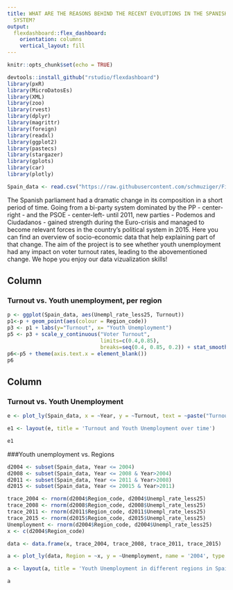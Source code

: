 ```yaml
---
title: WHAT ARE THE REASONS BEHIND THE RECENT EVOLUTIONS IN THE SPANISH POLITICAL
  SYSTEM?
output: 
  flexdashboard::flex_dashboard:
    orientation: columns
    vertical_layout: fill
---
```


```r
knitr::opts_chunk$set(echo = TRUE)
```

```r
devtools::install_github("rstudio/flexdashboard")
library(pxR)
library(MicroDatosEs)
library(XML)
library(zoo)
library(rvest)
library(dplyr)
library(magrittr)
library(foreign)
library(readxl)
library(ggplot2)
library(pastecs)
library(stargazer)
library(gplots)
library(car)
library(plotly)
```

```r
Spain_data <- read.csv("https://raw.githubusercontent.com/schmuziger/Final-Data-Project/master/spain_data.csv")
```

The Spanish parliament had a dramatic change in its composition in a short period of time. Going from a bi-party system dominated by the PP - center-right - and the PSOE - center-left- until 2011, new parties - Podemos and Ciudadanos - gained strength during the Euro-crisis and managed to become relevant forces in the country's political system in 2015. Here you can find an overview of socio-economic data that help explaining part of that change. The aim of the project is to see whether youth unemployment had any impact on voter turnout rates, leading to the abovementioned change. 
We hope you enjoy our data vizualization skills!

Column {data-width=600}
-------------------------------------

### Turnout vs. Youth unemployment, per region 

```r
p <- ggplot(Spain_data, aes(Unempl_rate_less25, Turnout))
p1<-p + geom_point(aes(colour = Region_code)) 
p3 <- p1 + labs(y="Turnout", x= "Youth Unemployment")
p5 <- p3 + scale_y_continuous("Voter Turnout",
                              limits=c(0.4,0.85),
                              breaks=seq(0.4, 0.85, 0.2)) + stat_smooth(method = 'lm', aes(colour = Region_code), se = FALSE)
p6<-p5 + theme(axis.text.x = element_blank())
p6
```

Column {data-width=400}
-------------------------------------
### Turnout vs. Youth Unemployment
    
```r
e <- plot_ly(Spain_data, x = ~Year, y = ~Turnout, text = ~paste("Turnout: ", Turnout), mode = "markers", color = ~Unempl_rate_less25, size = ~Unempl_rate_less25, opacity = ~Unempl_rate_less25)

e1 <- layout(e, title = 'Turnout and Youth Unemployment over time')

e1
```

###Youth unemployment vs. Regions

```r
d2004 <- subset(Spain_data, Year <= 2004)
d2008 <- subset(Spain_data, Year <= 2008 & Year>2004)
d2011 <- subset(Spain_data, Year <= 2011 & Year>2008)
d2015 <- subset(Spain_data, Year <= 20015 & Year>2011)

trace_2004 <- rnorm(d2004$Region_code, d2004$Unempl_rate_less25)
trace_2008 <- rnorm(d2008$Region_code, d2008$Unempl_rate_less25)
trace_2011 <- rnorm(d2011$Region_code, d2011$Unempl_rate_less25)
trace_2015 <- rnorm(d2015$Region_code, d2015$Unempl_rate_less25)
Unemployment <- rnorm(d2004$Region_code, d2004$Unempl_rate_less25)
x <- c(d2004$Region_code)

data <- data.frame(x, trace_2004, trace_2008, trace_2011, trace_2015)

a <- plot_ly(data, Region = ~x, y = ~Unemployment, name = '2004', type = 'scatter', mode = 'lines')%>%add_trace(y = ~trace_2008, name = '2008', mode = 'lines')%>%add_trace(y = ~trace_2011, name ='2011', mode = 'lines')%>%add_trace(y = ~trace_2015, name = '2015', mode = 'lines')

a <- layout(a, title = 'Youth Unemployment in different regions in Spain over time')

a
```
